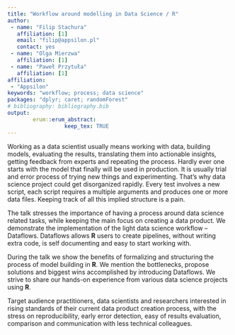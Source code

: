 ```yaml
---
title: "Workflow around modelling in Data Science / R"
author:
 - name: "Filip Stachura"
   affiliation: [1]
   email: "filip@appsilon.pl"
   contact: yes
 - name: "Olga Mierzwa"
   affiliation: [1]
 - name: "Paweł Przytuła"
   affiliation: [1]   
affiliation:
 - "Appsilon"
keywords: "workflow; process; data science"
packages: "dplyr; caret; randomForest"
# bibliography: bibliography.bib
output:  
        erum::erum_abstract:
                  keep_tex: TRUE
---
```


Working as a data scientist usually means working with data, building
models, evaluating the results, translating them into actionable
insights, getting feedback from experts and repeating the process.
Hardly ever one starts with the model that finally will be used in
production. It is usually trial and error process of trying new things
and experimenting. That’s why data science project could get
disorganized rapidly. Every test involves a new script, each script
requires a multiple arguments and produces one or more data files.
Keeping track of all this implied structure is a pain.

The talk stresses the importance of having a process around data science
related tasks, while keeping the main focus on creating a data product.
We demonstrate the implementation of the light data science workflow --
Dataflows. Dataflows allows **R** users to create pipelines, without writing
extra code, is self documenting and easy to start working with.

During the talk we show the benefits of formalizing and structuring the
process of model building in **R**. We mention the bottlenecks, propose
solutions and biggest wins accomplished by introducing Dataflows. We
strive to share our hands-on experience from various data science
projects using **R**.

Target audience practitioners, data scientists and researchers
interested in rising standards of their current data product creation
process, with the stress on reproducibility, early error detection, easy
of results evaluation, comparison and communication with less technical
colleagues.

<!--  -->
<!--  -->
<!--  -->
